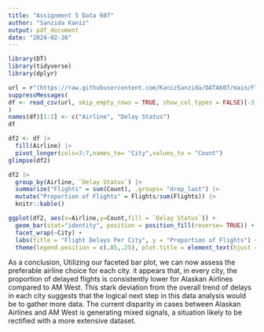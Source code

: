 ```yaml
---
title: "Assignment 5 Data 607"
author: "Sanzida Kaniz"
output: pdf_document
date: "2024-02-26"
---
```


```r
library(DT)
library(tidyverse)
library(dplyr)
```

```r
url = r"(https://raw.githubusercontent.com/KanizSanzida/DATA607/main/Flightdata.csv)"
suppressMessages(
df <- read_csv(url, skip_empty_rows = TRUE, show_col_types = FALSE)[-3,] # Skip_empty_rows does not work here and I'm not sure why, as we can see the third row is empty and gets converted to NAs as if skip_empty_rows = FALSE
)
names(df)[1:2] <- c("Airline", "Delay Status")
df
```

```r
df2 <- df |>
  fill(Airline) |>
  pivot_longer(cols=3:7,names_to= "City",values_to = "Count")
glimpse(df2)


```
```r
df2 |>
  group_by(Airline, `Delay Status`) |>
  summarize("Flights" = sum(Count), .groups= "drop_last") |>
  mutate("Proportion of Flights" = Flights/sum(Flights)) |>
  knitr::kable()
```

```r
ggplot(df2, aes(x=Airline,y=Count,fill = `Delay Status`)) +
  geom_bar(stat="identity", position = position_fill(reverse= TRUE)) +
  facet_wrap(~City) +
  labs(title = "Flight Delays Per City", y = "Proportion of Flights") +
  theme(legend.position = c(.85,.25), plot.title = element_text(hjust = 0.5))
```

As a conclusion, Utilizing our faceted bar plot, we can now assess the preferable airline choice for each city.  it appears that, in every city, the proportion of delayed flights is consistently lower for Alaskan Airlines compared to AM West. This stark deviation from the overall trend of delays in each city suggests that the logical next step in this data analysis would be to gather more data. The current disparity in cases between Alaskan Airlines and AM West is generating mixed signals, a situation likely to be rectified with a more extensive dataset.
